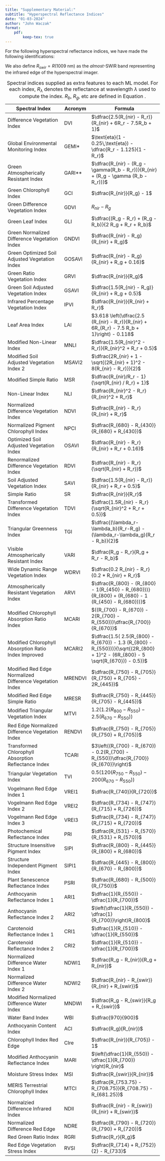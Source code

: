 ```yaml
---
title: "Supplementary Material:"
subtitle: "Hyperspectral Reflectance Indices"
date: "01-03-2024"
author: "John Waczak"
format:
    pdf:
        keep-tex: true
---
```


For the following hyperspectral reflectance indices, we have made the following identifications:

\begin{align}\label{eq:ref-bands}
\begin{split}
    R_b &= R(440 \text{ nm}) \\
    R_g &= R(550 \text{ nm}) \\
    R_b &= R(650 \text{ nm}) \\
    R_{nir} &= R(860 \text{ nm}).
\end{split}
\end{align}
We also define $R_{swir} = R(1009 \text{ nm})$ as the *almost*-SWIR band representing the infrared edge of the hyperspectral imager.



| **Spectral Index** | **Acronym** | **Formula** |
|---------|---|-----------|
| Difference Vegetation Index | DVI | $\dfrac{2.5(R_{nir} - R_r)}{R_{nir} + 6R_r - 7.5R_b + 1}$ |
| Global Environmental Monitoring Index | GEMI* | $\text{eta}(1 - 0.25\,\text{eta}) - \dfrac{R_r - 1.125}{1 - R_r}$ |
| Green Atmospherically Resistant Index | GARI** | $\dfrac{R_{nir} - (R_g - \gamma(R_b - R_r))}{R_{nir} + (R_g - \gamma (R_b - R_r))}$ |
| Green Chlorophyll Index | GCI | $\dfrac{R_{nir}}{R_g} - 1$ |
| Green Difference Vegetation Index | GDVI | $R_{nir} - R_g$ |
| Green Leaf Index | GLI | $\dfrac{(R_g - R_r) + (R_g - R_b)}{2 R_g + R_r + R_b}$ |
| Green Normalized Difference Vegetation Index | GNDVI | $\dfrac{R_{nir} - R_g}{R_{nir} + R_g}$ |
| Green Optimized Soil Adjusted Vegetation Index | GOSAVI | $\dfrac{R_{nir} - R_g}{R_{nir} + R_g + 0.16}$ |
| Green Ratio Vegetation Index | GRVI | $\dfrac{R_{nir}}{R_g}$ |
| Green Soil Adjusted Vegetation Index | GSAVI | $\dfrac{1.5(R_{nir} - R_g)}{R_{nir} + R_g + 0.5}$ |
| Infrared Percentage Vegetation Index | IPVI | $\dfrac{R_{nir}}{R_{nir} + R_r}$ |
| Leaf Area Index | LAI | $3.618 \left(\dfrac{2.5 (R_{nir} - R_r)}{R_{nir} + 6R_{R_r} - 7.5 R_b + 1}\right) - 0.118$ |
| Modified Non-Linear Index | MNLI | $\dfrac{1.5(R_{nir}^2 - R_r)}{R_{nir}^2 + R_r + 0.5}$ |
| Modified Soil Adjusted Vegetation Index 2 | MSAVI2 | $\dfrac{2R_{nir} + 1 - \sqrt{(2R_{nir} + 1)^2 - 8(R_{nir} - R_r)}}{2}$ |
| Modified Simple Ratio | MSR | $\dfrac{R_{nir}/R_r - 1}{\sqrt{R_{nir} / R_r} + 1}$ |
| Non-Linear Index | NLI | $\dfrac{R_{nir}^2 - R_r}{R_{nir}^2 + R_r}$ |
| Normalized Difference Vegetation Index | NDVI | $\dfrac{R_{nir} - R_r}{R_{nir} + R_r}$ |
| Normalized Pigment Chlorophyll Index | NPCI | $\dfrac{R_{680} - R_{430}}{R_{680} + R_{430}}$ |
| Optimized Soil Adjusted Vegetation Index | OSAVI | $\dfrac{R_{nir} - R_r}{R_{nir} + R_r + 0.16}$ |
| Renormalized Difference Vegetation Index | RDVI | $\dfrac{R_{nir} - R_r}{\sqrt{R_{nir} + R_r}}$ |
| Soil Adjusted Vegetation Index | SAVI | $\dfrac{1.5(R_{nir} - R_r)}{R_{nir} + R_r + 0.5}$ |
| Simple Ratio | SR | $\dfrac{R_{nir}}{R_r}$ |
| Transformed Difference Vegetation Index | TDVI | $\dfrac{1.5R_{nir} - R_r}{\sqrt{R_{nir}^2 + R_r + 0.5}}$ |
| Triangular Greenness Index | TGI | $\dfrac{(\lambda_r-\lambda_b)(R_r-R_g) - (\lambda_r-\lambda_g)(R_r - R_b)}{2}$ |
| Visible Atmospherically Resistant Index | VARI | $\dfrac{R_g - R_r}{R_g + R_r - R_b}$ |
| Wide Dynamic Range Vegetation Index | WDRVI | $\dfrac{0.2 R_{nir} - R_r}{0.2 * R_{nir} + R_r}$ |
| Atmospherically Resistant Vegetation Index | ARVI | $\dfrac{R_{800} - (R_{800} - 1(R_{450} - R_{680}))}{R_{800} + (R_{680} - 1 (R_{450} - R_{680}))}$ |
| Modified Chlorophyll Absorption Ratio Index | MCARI | $((R_{700} - R_{670}) - 2(R_{700} - R_{550}))\dfrac{R_{700}}{R_{670}}$ |
| Modified Chlorophyll Absorption Ratio Index Improved | MCARI2 | $\dfrac{1.5( 2.5(R_{800} - R_{670}) - 1.3 (R_{800} - R_{550}))}{\sqrt{(2R_{800} + 1)^2 - (6R_{800} - 5 \sqrt{R_{670}}) - 0.5}}$ |
| Modified Red Edge Normalized Difference Vegetation Index | MRENDVI | $\dfrac{R_{750} - R_{705}}{R_{750} + R_{705} - 2R_{445}}$ |
| Modified Red Edge Simple Ratio | MRESR | $\dfrac{R_{750} - R_{445}}{R_{705} - R_{445}}$ |
| Modified Triangular Vegetation Index | MTVI | $1.2 (1.2 (R_{800} - R_{550}) - 2.5 (R_{670} - R_{550}))$ |
| Red Edge Normalized Difference Vegetation Index | RENDVI | $\dfrac{R_{750} - R_{705}}{R_{750} + R_{705}}$ |
| Transformed Chlorophyll Absorption Reflectance Index | TCARI | $3\left((R_{700} - R_{670}) - 0.2(R_{700} - R_{550})\dfrac{R_{700}}{R_{670}}\right)$ |
| Triangular Vegetation Index | TVI | $0.5(120 (R_{750} - R_{550}) - 200 (R_{670} - R_{550}))$ |
| Vogelmann Red Edge Index 1 | VREI1 | $\dfrac{R_{740}}{R_{720}}$ |
| Vogelmann Red Edge Index 2 | VREI2 | $\dfrac{R_{734} - R_{747}}{R_{715} + R_{726}}$ |
| Vogelmann Red Edge Index 3 | VREI3 | $\dfrac{R_{734} - R_{747}}{R_{715} + R_{720}}$ |
| Photochemical Reflectance Index | PRI | $\dfrac{R_{531} - R_{570}}{R_{531} + R_{570}}$ |
| Structure Insensitive Pigment Index | SIPI | $\dfrac{R_{800} - R_{445}}{R_{800} + R_{680}}$ |
| Structure Independent Pigment Index | SIPI1 | $\dfrac{R_{445} - R_{800}}{R_{670} - R_{800}}$ |
| Plant Senescence Reflectance Index | PSRI | $\dfrac{R_{680} - R_{500}}{R_{750}}$ |
| Anthocyanin Reflectance Index 1 | ARI1 | $\dfrac{1}{R_{550}} - \dfrac{1}{R_{700}}$ |
| Anthocyanin Reflectance Index 2 | ARI2 | $\left(\dfrac{1}{R_{550}} - \dfrac{1}{R_{700}}\right)R_{800}$ |
| Carotenoid Reflectance Index 1 | CRI1 | $\dfrac{1}{R_{510}} - \dfrac{1}{R_{550}}$ |
| Carotenoid Reflectance Index 2 | CRI2 | $\dfrac{1}{R_{510}} - \dfrac{1}{R_{700}}$ |
| Normalized Difference Water Index 1 | NDWI1 | $\dfrac{R_g - R_{nir}}{R_g + R_{nir}}$ |
| Normalized Difference Water Index 2 | NDWI2 | $\dfrac{R_{nir} - R_{swir}}{R_{nir} + R_{swir}}$ |
| Modified Normalized Difference Water Index | MNDWI | $\dfrac{R_g - R_{swir}}{R_g + R_{swir}}$ |
| Water Band Index | WBI | $\dfrac{970}{900}$ |
| Anthocyanin Content Index | ACI | $\dfrac{R_g}{R_{nir}}$ |
| Chlorophyll Index Red Edge | CIre | $\dfrac{R_{nir}}{R_{705}} - 1$ |
| Modified Anthocyanin Reflectance Index | MARI | $\left(\dfrac{1}{R_{550}} - \dfrac{1}{R_{700}} \right)R_{nir}$ |
| Moisture Stress Index | MSI | $\dfrac{R_{swir}}{R_{nir}}$ |
| MERIS Terrestrial Chlorophyll Index | MTCI | $\dfrac{R_{753.75} - R_{708.75}}{R_{708.75} - R_{681.25}}$ |
| Normalzied Difference Infrared Index | NDII | $\dfrac{R_{nir} - R_{swir}}{R_{nir} + R_{swir}}$ |
| Normalized Difference Red Edge | NDRE | $\dfrac{R_{790} - R_{720}}{R_{790} + R_{720}}$ |
| Red Green Ratio Index | RGRI | $\dfrac{R_r}{R_g}$ |
| Red Edge Vegetation Stress Index | RVSI | $\dfrac{R_{714} + R_{752}}{2} - R_{733}$ |

: Spectral indices supplied as extra features to each ML model. For each index, $R_{\lambda}$ denotes the reflectance at wavelength $\lambda$ used to compute the index. $R_b$, $R_g$, etc are defined in Equation \ref{eq:ref-bands}.

